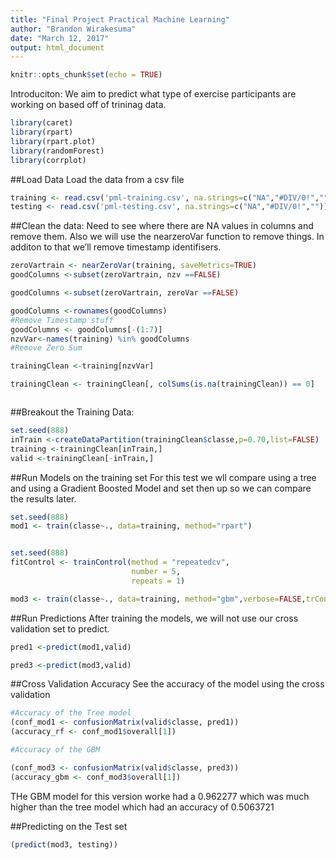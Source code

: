 ---
title: "Final Project Practical Machine Learning"
author: "Brandon Wirakesuma"
date: "March 12, 2017"
output: html_document
---
  
```{r setup, include=FALSE}
knitr::opts_chunk$set(echo = TRUE)
```

Introduciton: We aim to predict what type of exercise participants are working on based off of trininag data.


```{r}
library(caret)
library(rpart)
library(rpart.plot)
library(randomForest)
library(corrplot)
```

##Load Data
Load the data from a csv file
```{r}
training <- read.csv('pml-training.csv', na.strings=c("NA","#DIV/0!",""))
testing <- read.csv('pml-testing.csv', na.strings=c("NA","#DIV/0!",""))

```

##Clean the data:
Need to see where there are NA values in columns and remove them. Also we will use the nearzeroVar function to remove things. In additon to that we'll remove timestamp identifisers.

```{r}

zeroVartrain <- nearZeroVar(training, saveMetrics=TRUE)
goodColumns <-subset(zeroVartrain, nzv ==FALSE)

goodColumns <-subset(zeroVartrain, zeroVar ==FALSE)

goodColumns <-rownames(goodColumns)
#Remove Timestamp stuff
goodColumns <- goodColumns[-(1:7)]
nzvVar<-names(training) %in% goodColumns
#Remove Zero Sum

trainingClean <-training[nzvVar]

trainingClean <- trainingClean[, colSums(is.na(trainingClean)) == 0] 



```

##Breakout the Training Data:
```{r}
set.seed(888)
inTrain <-createDataPartition(trainingClean$classe,p=0.70,list=FALSE)
training <-trainingClean[inTrain,]
valid <-trainingClean[-inTrain,]

```

##Run Models on the training set
For this test we wll compare using a tree and using a Gradient Boosted Model and set then up so we can compare the results later.

```{r}
set.seed(888)
mod1 <- train(classe~., data=training, method="rpart")


set.seed(888)
fitControl <- trainControl(method = "repeatedcv",
                           number = 5,
                           repeats = 1)

mod3 <- train(classe~., data=training, method="gbm",verbose=FALSE,trControl = fitControl)


```

##Run Predictions
After training the models, we will not use our cross validation set to predict.

```{r}

pred1 <-predict(mod1,valid)

pred3 <-predict(mod3,valid)

```


##Cross Validation Accuracy
See the accuracy of the model using the cross validation

```{r}
#Accuracy of the Tree model
(conf_mod1 <- confusionMatrix(valid$classe, pred1))
(accuracy_rf <- conf_mod1$overall[1])

#Accuracy of the GBM

(conf_mod3 <- confusionMatrix(valid$classe, pred3))
(accuracy_gbm <- conf_mod3$overall[1])


```
THe GBM model for this version worke had a 0.962277 which was much higher than the tree model which had an accuracy of 0.5063721


##Predicting on the Test set


```{r}
(predict(mod3, testing))
```




